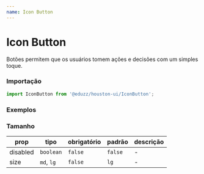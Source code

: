 ```yaml
---
name: Icon Button
---
```




# Icon Button

Botões permitem que os usuários tomem ações e decisões com um simples toque.

### Importação

```js
import IconButton from '@eduzz/houston-ui/IconButton';
```

### Exemplos

<Playground>
  <IconButton>
    <InsertEmoticonIcon />
  </IconButton>
  <IconButton disabled>
    <InsertEmoticonIcon />
  </IconButton>
</Playground>

### Tamanho

<Playground>
  <IconButton size='md'>
    <InsertEmoticonIcon />
  </IconButton>
  <IconButton size='lg'>
    <InsertEmoticonIcon />
  </IconButton>
</Playground>

| prop     | tipo       | obrigatório | padrão  | descrição |
| -------- | ---------- | ----------- | ------- | --------- |
| disabled | `boolean`  | `false`     | `false` | -         |
| size     | `md`, `lg` | `false`     | `lg`    | -         |
